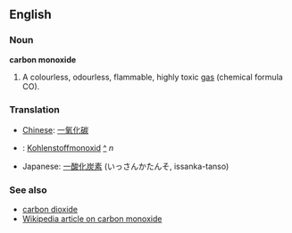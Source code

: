 ==English==
===Noun===
'''carbon monoxide'''

#A colourless, odourless, flammable, highly toxic [[gas]] (chemical formula CO).

===Translation===
*[[Chinese]]: [[一氧化碳]]
*{{msg:de}}: [[Kohlenstoffmonoxid]] [[:de:Kohlenstoffmonoxid|^]] ''n''
*Japanese: [[一酸化炭素]] (いっさんかたんそ, issanka-tanso)

===See also===
*[[carbon dioxide]]
*[[en:Carbon_monoxide|Wikipedia article on carbon monoxide]]